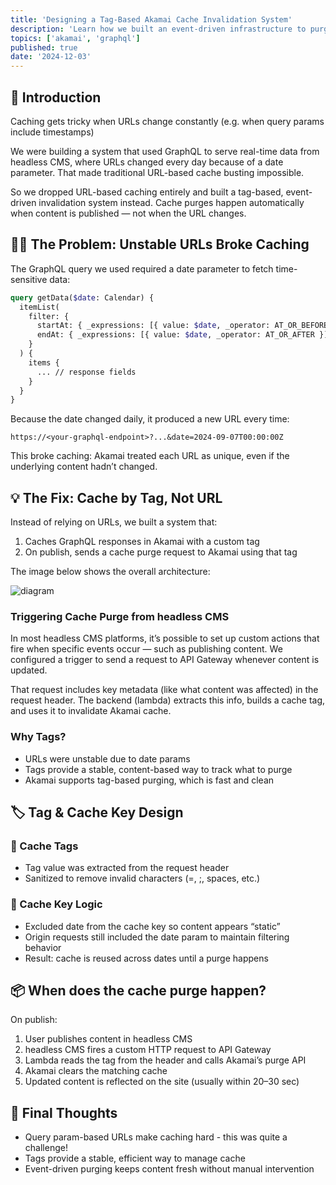 ```yaml
---
title: 'Designing a Tag-Based Akamai Cache Invalidation System'
description: 'Learn how we built an event-driven infrastructure to purge Akamai cache efficiently when publishing content from headless CMS, using API Gateway and AWS Lambda.'
topics: ['akamai', 'graphql']
published: true
date: '2024-12-03'
---
```


## 🧊 Introduction

Caching gets tricky when URLs change constantly (e.g. when query params include timestamps)

We were building a system that used GraphQL to serve real-time data from headless CMS, where URLs changed every day because of a date parameter. That made traditional URL-based cache busting impossible.

So we dropped URL-based caching entirely and built a tag-based, event-driven invalidation system instead. Cache purges happen automatically when content is published — not when the URL changes.

## 😵‍💫 The Problem: Unstable URLs Broke Caching

The GraphQL query we used required a date parameter to fetch time-sensitive data:

```graphql
query getData($date: Calendar) {
  itemList(
    filter: {
      startAt: { _expressions: [{ value: $date, _operator: AT_OR_BEFORE }] }
      endAt: { _expressions: [{ value: $date, _operator: AT_OR_AFTER }] }
    }
  ) {
    items {
      ... // response fields
    }
  }
}
```

Because the date changed daily, it produced a new URL every time:

```
https://<your-graphql-endpoint>?...&date=2024-09-07T00:00:00Z
```

This broke caching: Akamai treated each URL as unique, even if the underlying content hadn’t changed.

## 💡 The Fix: Cache by Tag, Not URL

Instead of relying on URLs, we built a system that:

1. Caches GraphQL responses in Akamai with a custom tag
2. On publish, sends a cache purge request to Akamai using that tag

The image below shows the overall architecture:

![diagram](/cache-design/diagram.png)

### Triggering Cache Purge from headless CMS

In most headless CMS platforms, it’s possible to set up custom actions that fire when specific events occur — such as publishing content. We configured a trigger to send a request to API Gateway whenever content is updated.

That request includes key metadata (like what content was affected) in the request header. The backend (lambda) extracts this info, builds a cache tag, and uses it to invalidate Akamai cache.

### Why Tags?

- URLs were unstable due to date params
- Tags provide a stable, content-based way to track what to purge
- Akamai supports tag-based purging, which is fast and clean

## 🏷️ Tag & Cache Key Design

### 🔖 Cache Tags

- Tag value was extracted from the request header
- Sanitized to remove invalid characters (=, ;, spaces, etc.)

### 🧩 Cache Key Logic

- Excluded date from the cache key so content appears “static”
- Origin requests still included the date param to maintain filtering behavior
- Result: cache is reused across dates until a purge happens

## 📦 When does the cache purge happen?

On publish:

1. User publishes content in headless CMS
2. headless CMS fires a custom HTTP request to API Gateway
3. Lambda reads the tag from the header and calls Akamai’s purge API
4. Akamai clears the matching cache
5. Updated content is reflected on the site (usually within 20–30 sec)

## 🧠 Final Thoughts

- Query param-based URLs make caching hard - this was quite a challenge!
- Tags provide a stable, efficient way to manage cache
- Event-driven purging keeps content fresh without manual intervention

